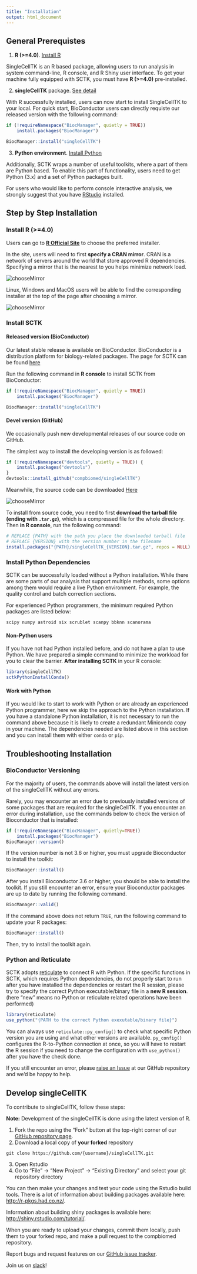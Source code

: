 ```yaml
---
title: "Installation"
output: html_document
---
```


## General Prerequistes

1. **R (>=4.0)**. [Install R](#install-r-4-0-)

SingleCellTK is an R based package, allowing users to run analysis in system command-line, R console, and R Shiny user interface. To get your machine fully equipped with SCTK, you must have **R (>=4.0)** pre-installed.   

2. **singleCellTK** package. [See detail](#install-sctk)

With R successfully installed, users can now start to install SingleCellTK to your local. For quick start, BioConductor users can directly requiste our released version with the following command:  

```R
if (!requireNamespace("BiocManager", quietly = TRUE))
    install.packages("BiocManager")

BiocManager::install("singleCellTK")
```

3. **Python environment**. [Install Python](#install-python-dependencies)  

Additionally, SCTK wraps a number of useful toolkits, where a part of them are Python based. To enable this part of functionality, users need to get Python (3.x) and a set of Python packages built.  

For users who would like to perform console interactive analysis, we strongly suggest that you have [RStudio](https://www.rstudio.com/products/rstudio/download/#download) installed. 

## Step by Step Installation

### Install R (>=4.0)

Users can go to [**R Official Site**](https://www.r-project.org/) to choose the preferred installer.  

In the site, users will need to first **specify a CRAN mirror**. CRAN is a network of servers around the world that store approved R dependencies. Specifying a mirror that is the nearest to you helps minimize network load.  

![chooseMirror](ui_screenshots/installation/RChooseMirror.png)\

Linux, Windows and MacOS users will be able to find the corresponding installer at the top of the page after choosing a mirror.  

![chooseMirror](ui_screenshots/installation/RSystem.png)\

### Install SCTK

#### Released version (BioConductor) 

Our latest stable release is available on BioConductor. BioConductor is a distribution platform for biology-related packages. The page for SCTK can be found [here](https://bioconductor.org/packages/release/bioc/html/singleCellTK.html)

Run the following command in **R console** to install SCTK from BioConductor:

```R
if (!requireNamespace("BiocManager", quietly = TRUE))
    install.packages("BiocManager")

BiocManager::install("singleCellTK")
```

#### Devel version (GitHub)

We occasionally push new developmental releases of our source code on GitHub.  

The simplest way to install the developing version is as followed:  

```R
if (!requireNamespace("devtools", quietly = TRUE)) {
    install.packages("devtools")
}
devtools::install_github("compbiomed/singleCellTK")
```

Meanwhile, the source code can be downloaded [Here](https://github.com/compbiomed/singleCellTK/releases)  

![chooseMirror](ui_screenshots/installation/sourceCodeAssets.png)\

To install from source code, you need to first **download the tarball file (ending with `.tar.gz`)**, which is a compressed file for the whole directory. Then **in R console**, run the following command:  

```R
# REPLACE {PATH} with the path you place the downloaded tarball file
# REPLACE {VERSION} with the version number in the filename
install.packages("{PATH}/singleCellTK_{VERSION}.tar.gz", repos = NULL)
```

### Install Python Dependencies

SCTK can be successfully loaded without a Python installation. While there are some parts of our analysis that support multiple methods, some options among them would require a live Python environment. For example, the quality control and batch correction sections.  

For experienced Python programmers, the minimum required Python packages are listed below:

```
scipy numpy astroid six scrublet scanpy bbknn scanorama
```

#### Non-Python users

If you have not had Python installed before, and do not have a plan to use Python. We have prepared a simple command to minimize the workload for you to clear the barrier. **After installing SCTK** in your R console:

```R
library(singleCellTK)
sctkPythonInstallConda()
```

#### Work with Python

If you would like to start to work with Python or are already an experienced Python programmer, here we skip the approach to the Python installation. If you have a standalone Python installation, it is not necessary to run the command above because it is likely to create a redundant Miniconda copy in your machine. The dependencies needed are listed above in this section and you can install them with either `conda` or `pip`.  

## Troubleshooting Installation

### BioConductor Versioning

For the majority of users, the commands above will install the latest version of the singleCellTK without any errors.  

Rarely, you may encounter an error due to previously installed versions of some packages that are required for the singleCellTK. If you encounter an error during installation, use the commands below to check the version of Bioconductor that is installed:

```R
if (!requireNamespace("BiocManager", quietly=TRUE))
    install.packages("BiocManager")
BiocManager::version()
```

If the version number is not 3.6 or higher, you must upgrade Bioconductor to install the toolkit:

```R
BiocManager::install()
```

After you install Bioconductor 3.6 or higher, you should be able to install the toolkit. If you still encounter an error, ensure your Bioconductor packages are up to date by running the following command.

```R
BiocManager::valid()
```

If the command above does not return `TRUE`, run the following command to update your R packages:

```R
BiocManager::install()
```

Then, try to install the toolkit again.  

### Python and Reticulate

SCTK adopts [reticulate](https://rstudio.github.io/reticulate/) to connect R with Python. If the specific functions in SCTK, which requires Python dependencies, do not properly start to run after you have installed the dependencies or restart the R session, please try to specify the correct Python executable/binary file in a **new R session**. (here "new" means no Python or reticulate related operations have been performed)

```R
library(reticulate)
use_python("{PATH to the correct Python exexutable/binary file}")
```

You can always use `reticulate::py_config()` to check what specific Python version you are using and what other versions are available. `py_config()` configures the R-to-Python connection at once, so you will have to restart the R session if you need to change the configuration with `use_python()` after you have the check done.  

If you still encounter an error, please [raise an Issue](https://github.com/compbiomed/singleCellTK/issues) at our GitHub repository and we'd be happy to help.  

## Develop singleCellTK

To contribute to singleCellTK, follow these steps:

**Note:** Development of the singleCellTK is done using the latest version of R.

1. Fork the repo using the "Fork" button at the top-right corner of our [GitHub repository page](https://github.com/compbiomed/singleCellTK).
2. Download a local copy of **your forked** repository 

```shell
git clone https://github.com/{username}/singleCellTK.git
```

3. Open Rstudio
4. Go to "File" -> "New Project" -> "Existing Directory" and select your git repository directory  

You can then make your changes and test your code using the Rstudio build tools. There is a lot of information about building packages available here: [http://r-pkgs.had.co.nz/](http://r-pkgs.had.co.nz/).

Information about building shiny packages is available here: [http://shiny.rstudio.com/tutorial/](http://shiny.rstudio.com/tutorial/).

When you are ready to upload your changes, commit them locally, push them to your forked repo, and make a pull request to the compbiomed repository.

Report bugs and request features on our [GitHub issue tracker](https://github.com/compbiomed/singleCellTK/issues).

Join us on [slack](https://compbiomed.slack.com/)!
